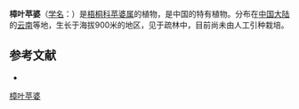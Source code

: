 {{Speciesbox
| name = 樟叶苹婆
| status = 
| status_system = 
| image =
| genus = Sterculia
| species = cinnanmomifolia
| authority = Tsai et Mao in Acta Phytotax.
}}

'''樟叶苹婆'''（[[学名|学名]]：{{lang|la|''Sterculia cinnanmomifolia''}}）是[[梧桐科|梧桐科]][[苹婆属|苹婆属]]的植物，是中国的特有植物。分布在[[中国大陆|中国大陆]]的[[云南|云南]]等地，生长于海拔900米的地区，见于疏林中，目前尚未由人工引种栽培。

== 参考文献 ==
<div class="references-small">
* {{cite web| url =http://www.bioinfo.cn/db05/KmzwSpecies.php?action=view&id=21950| title =樟叶苹婆| work =《中国高等植物数据库全库》| publisher =中国科学院微生物研究所| author =昆明植物研究所| accessdate =2009-02-25}}{{dead link|date=2018年3月 |bot=InternetArchiveBot |fix-attempted=yes }}
</div>

[[Category:苹婆属|樟叶苹婆]]


{{植物小作品}}
